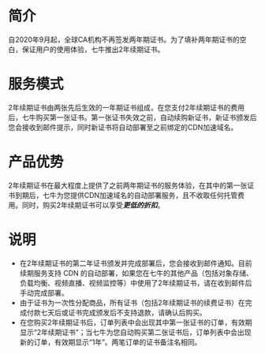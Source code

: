 # 简介
自2020年9月起，全球CA机构不再签发两年期证书。为了填补两年期证书的空白，保证用户的使用体验，七牛推出2年续期证书。

# 服务模式
2年续期证书由两张先后生效的一年期证书组成，在您支付2年续期证书的费用后，七牛购买第一张证书。第一张证书失效之前，自动续购新证书，新证书颁发后您会接收到邮件提示，同时新证书将自动部署至之前绑定的CDN加速域名。

# 产品优势
2年续期证书在最大程度上提供了之前两年期证书的服务体验，在其中的第一张证书到期后，七牛为您提供CDN加速域名的自动部署服务，且不收取任何托管费用。同时，购买2年续期证书可以享受***更低的折扣***。

# 说明
- 在2年续期证书的第二年证书颁发并完成部署后，您会接收到邮件通知。目前续期服务支持 CDN 的自动部署，如果您在七牛的其他产品（包括对象存储、负载均衡、视频直播、视频监控等）中使用了2年续期证书，请在收到邮件后手动完成部署。
- 由于证书为一次性分配商品，所有证书（包括2年续期证书的续费证书）在完成付款七天后或证书完成颁发后不支持退款，请确认后购买。
- 在您购买2年续期证书后，订单列表中会出现其中第一张证书的订单，有效期显示“2年续期证书”；当七牛为您自动购买第二张证书后，订单列表中会出现新的订单，有效期显示“1年”。两笔订单的证书备注名相同。